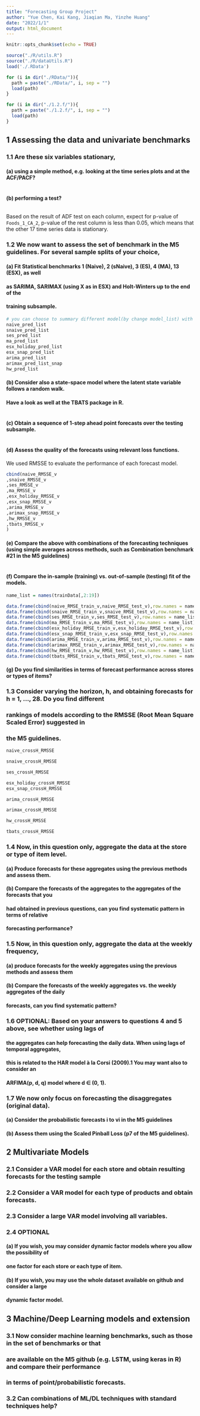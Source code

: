 ```yaml
---
title: "Forecasting Group Project"
author: "Yue Chen, Kai Kang, Jiaqian Ma, Yinzhe Huang"
date: "2022/1/1"
output: html_document
---
```


```r
knitr::opts_chunk$set(echo = TRUE)
```

```r
source("./R/utils.R")
source("./R/dataUtils.R")
load('./.RData')

for (i in dir("./RData/")){
  path = paste("./RData/", i, sep = "")
  load(path)
}

for (i in dir("./1.2.f/")){
  path = paste("./1.2.f/", i, sep = "")
  load(path)
}

```

## 1 Assessing the data and univariate benchmarks
### 1.1 Are these six variables stationary,
#### (a) using a simple method, e.g. looking at the time series plots and at the ACF/PACF?
```{r: ACF&PACF}

```
#### (b) performing a test?

```{r: ADF test}

```
Based on the result of ADF test on each column, expect for p-value of `Foods_1_CA_2`, p-value of the rest column is less than 0.05, which means that the other 17 time series data is stationary. 

### 1.2 We now want to assess the set of benchmark in the M5 guidelines. For several sample splits of your choice,
#### (a) Fit Statistical benchmarks 1 (Naive), 2 (sNaive), 3 (ES), 4 (MA), 13 (ESX), as well
#### as SARIMA, SARIMAX (using X as in ESX) and Holt-Winters up to the end of the
#### training subsample.
```r
# you can choose to summary different model(by change model_list) with different product(by change [1])
naive_pred_list
snaive_pred_list
ses_pred_list
ma_pred_list
esx_holiday_pred_list
esx_snap_pred_list
arima_pred_list
arimax_pred_list_snap
hw_pred_list

```
#### (b) Consider also a state-space model where the latent state variable follows a random walk.
#### Have a look as well at the TBATS package in R.
```r

```
#### (c) Obtain a sequence of 1-step ahead point forecasts over the testing subsample.
```r

```
#### (d) Assess the quality of the forecasts using relevant loss functions.
We used RMSSE to evaluate the performance of each forecast model.
```r
cbind(naive_RMSSE_v
,snaive_RMSSE_v
,ses_RMSSE_v
,ma_RMSSE_v
,esx_holiday_RMSSE_v
,esx_snap_RMSSE_v
,arima_RMSSE_v
,arimax_snap_RMSSE_v
,hw_RMSSE_v
,tbats_RMSSE_v
)
```
#### (e) Compare the above with combinations of the forecasting techniques (using simple averages across methods, such as Combination benchmark #21 in the M5 guidelines)
```r

```
#### (f) Compare the in-sample (training) vs. out-of-sample (testing) fit of the models.
```r
name_list = names(trainData[,2:19])

data.frame(cbind(naive_RMSE_train_v,naive_RMSE_test_v),row.names = name_list)
data.frame(cbind(snaive_RMSE_train_v,snaive_RMSE_test_v),row.names = name_list)
data.frame(cbind(ses_RMSE_train_v,ses_RMSE_test_v),row.names = name_list)
data.frame(cbind(ma_RMSE_train_v,ma_RMSE_test_v),row.names = name_list)
data.frame(cbind(esx_holiday_RMSE_train_v,esx_holiday_RMSE_test_v),row.names = name_list)
data.frame(cbind(esx_snap_RMSE_train_v,esx_snap_RMSE_test_v),row.names = name_list)
data.frame(cbind(arima_RMSE_train_v,arima_RMSE_test_v),row.names = name_list)
data.frame(cbind(arimax_RMSE_train_v,arimax_RMSE_test_v),row.names = name_list)
data.frame(cbind(hw_RMSE_train_v,hw_RMSE_test_v),row.names = name_list)
data.frame(cbind(tbats_RMSE_train_v,tbats_RMSE_test_v),row.names = name_list)
```
#### (g) Do you find similarities in terms of forecast performance across stores or types of items?



### 1.3 Consider varying the horizon, h, and obtaining forecasts for h = 1, ..., 28. Do you find different
### rankings of models according to the RMSSE (Root Mean Square Scaled Error) suggested in
### the M5 guidelines.
```r
naive_crossH_RMSSE
```
```r
snaive_crossH_RMSSE
```
```r
ses_crossH_RMSSE
```

```r
esx_holiday_crossH_RMSSE
esx_snap_crossH_RMSSE
```
```r
arima_crossH_RMSSE
```
```r
arimax_crossH_RMSSE
```
```r
hw_crossH_RMSSE
```
```r
tbats_crossH_RMSSE
```

### 1.4 Now, in this question only, aggregate the data at the store or type of item level.
#### (a) Produce forecasts for these aggregates using the previous methods and assess them.
#### (b) Compare the forecasts of the aggregates to the aggregates of the forecasts that you
#### had obtained in previous questions, can you find systematic pattern in terms of relative
#### forecasting performance?



### 1.5 Now, in this question only, aggregate the data at the weekly frequency,
#### (a) produce forecasts for the weekly aggregates using the previous methods and assess them
#### (b) Compare the forecasts of the weekly aggregates vs. the weekly aggregates of the daily
#### forecasts, can you find systematic pattern?



### 1.6 OPTIONAL: Based on your answers to questions 4 and 5 above, see whether using lags of
#### the aggregates can help forecasting the daily data. When using lags of temporal aggregates,
#### this is related to the HAR model à la Corsi (2009).1 You may want also to consider an
#### ARFIMA(p, d, q) model where d ∈ (0, 1).



### 1.7 We now only focus on forecasting the disaggregates (original data).
#### (a) Consider the probabilistic forecasts i to vi in the M5 guidelines
#### (b) Assess them using the Scaled Pinball Loss (p7 of the M5 guidelines).








## 2 Multivariate Models

### 2.1 Consider a VAR model for each store and obtain resulting forecasts for the testing sample



### 2.2 Consider a VAR model for each type of products and obtain forecasts.



### 2.3 Consider a large VAR model involving all variables.



### 2.4 OPTIONAL

#### (a) If you wish, you may consider dynamic factor models where you allow the possibility of
#### one factor for each store or each type of item.

#### (b) If you wish, you may use the whole dataset available on github and consider a large
#### dynamic factor model.









## 3 Machine/Deep Learning models and extension

### 3.1 Now consider machine learning benchmarks, such as those in the set of benchmarks or that
### are available on the M5 github (e.g. LSTM, using keras in R) and compare their performance
### in terms of point/probabilistic forecasts.




### 3.2 Can combinations of ML/DL techniques with standard techniques help?